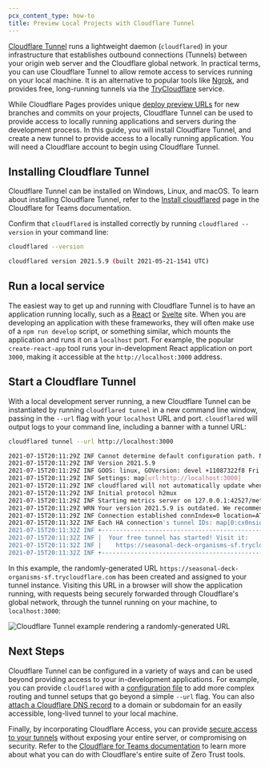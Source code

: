 ```yaml
---
pcx_content_type: how-to
title: Preview Local Projects with Cloudflare Tunnel
---
```


[Cloudflare Tunnel](/cloudflare-one/connections/connect-networks/) runs a lightweight daemon (`cloudflared`) in your infrastructure that establishes outbound connections (Tunnels) between your origin web server and the Cloudflare global network. In practical terms, you can use Cloudflare Tunnel to allow remote access to services running on your local machine. It is an alternative to popular tools like [Ngrok](https://ngrok.com), and provides free, long-running tunnels via the [TryCloudflare](/cloudflare-one/connections/connect-networks/do-more-with-tunnels/trycloudflare/) service.

While Cloudflare Pages provides unique [deploy preview URLs](/pages/configuration/preview-deployments/) for new branches and commits on your projects, Cloudflare Tunnel can be used to provide access to locally running applications and servers during the development process. In this guide, you will install Cloudflare Tunnel, and create a new tunnel to provide access to a locally running application. You will need a Cloudflare account to begin using Cloudflare Tunnel.

## Installing Cloudflare Tunnel

Cloudflare Tunnel can be installed on Windows, Linux, and macOS. To learn about installing Cloudflare Tunnel, refer to the [Install cloudflared](/cloudflare-one/connections/connect-networks/downloads/) page in the Cloudflare for Teams documentation.

Confirm that `cloudflared` is installed correctly by running `cloudflared --version` in your command line:

```sh
cloudflared --version
```

```sh output
cloudflared version 2021.5.9 (built 2021-05-21-1541 UTC)
```

## Run a local service

The easiest way to get up and running with Cloudflare Tunnel is to have an application running locally, such as a [React](/pages/framework-guides/deploy-a-react-site/) or [Svelte](/pages/framework-guides/deploy-a-svelte-site/) site. When you are developing an application with these frameworks, they will often make use of a `npm run develop` script, or something similar, which mounts the application and runs it on a `localhost` port. For example, the popular `create-react-app` tool runs your in-development React application on port `3000`, making it accessible at the `http://localhost:3000` address.

## Start a Cloudflare Tunnel

With a local development server running, a new Cloudflare Tunnel can be instantiated by running `cloudflared tunnel` in a new command line window, passing in the `--url` flag with your `localhost` URL and port. `cloudflared` will output logs to your command line, including a banner with a tunnel URL:

```sh
cloudflared tunnel --url http://localhost:3000
```

```sh output
2021-07-15T20:11:29Z INF Cannot determine default configuration path. No file [config.yml config.yaml] in [~/.cloudflared ~/.cloudflare-warp ~/cloudflare-warp /etc/cloudflared /usr/local/etc/cloudflared]
2021-07-15T20:11:29Z INF Version 2021.5.9
2021-07-15T20:11:29Z INF GOOS: linux, GOVersion: devel +11087322f8 Fri Nov 13 03:04:52 2020 +0100, GoArch: amd64
2021-07-15T20:11:29Z INF Settings: map[url:http://localhost:3000]
2021-07-15T20:11:29Z INF cloudflared will not automatically update when run from the shell. To enable auto-updates, run cloudflared as a service: https://developers.cloudflare.com/argo-tunnel/reference/service/
2021-07-15T20:11:29Z INF Initial protocol h2mux
2021-07-15T20:11:29Z INF Starting metrics server on 127.0.0.1:42527/metrics
2021-07-15T20:11:29Z WRN Your version 2021.5.9 is outdated. We recommend upgrading it to 2021.7.0
2021-07-15T20:11:29Z INF Connection established connIndex=0 location=ATL
2021-07-15T20:11:32Z INF Each HA connection's tunnel IDs: map[0:cx0nsiqs81fhrfb82pcq075kgs6cybr86v9vdv8vbcgu91y2nthg]
2021-07-15T20:11:32Z INF +-------------------------------------------------------------+
2021-07-15T20:11:32Z INF |  Your free tunnel has started! Visit it:                    |
2021-07-15T20:11:32Z INF |    https://seasonal-deck-organisms-sf.trycloudflare.com     |
2021-07-15T20:11:32Z INF +-------------------------------------------------------------+
```

In this example, the randomly-generated URL `https://seasonal-deck-organisms-sf.trycloudflare.com` has been created and assigned to your tunnel instance. Visiting this URL in a browser will show the application running, with requests being securely forwarded through Cloudflare's global network, through the tunnel running on your machine, to `localhost:3000`:

![Cloudflare Tunnel example rendering a randomly-generated URL](~/assets/images/pages/how-to/tunnel.png)

## Next Steps

Cloudflare Tunnel can be configured in a variety of ways and can be used beyond providing access to your in-development applications. For example, you can provide `cloudflared` with a [configuration file](/cloudflare-one/connections/connect-networks/configure-tunnels/local-management/configuration-file/) to add more complex routing and tunnel setups that go beyond a simple `--url` flag. You can also [attach a Cloudflare DNS record](/cloudflare-one/connections/connect-networks/routing-to-tunnel/dns/) to a domain or subdomain for an easily accessible, long-lived tunnel to your local machine.

Finally, by incorporating Cloudflare Access, you can provide [secure access to your tunnels](/cloudflare-one/applications/configure-apps/self-hosted-apps/) without exposing your entire server, or compromising on security. Refer to the [Cloudflare for Teams documentation](/cloudflare-one/) to learn more about what you can do with Cloudflare's entire suite of Zero Trust tools.
